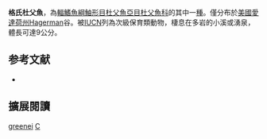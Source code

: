 {{Speciesbox
| name = 格氏杜父魚
| image = 
| image_width = 250px
| status = VU
| status_system = IUCN3.1
| genus = Cottus
| species = greenei
| authority = Gilbert & Culver, 1898
| synonyms = *''Uranidea greenei''<br /><small>Gilbert & Culver, 1898</small>
}}
'''格氏杜父魚'''，為[[輻鰭魚綱|輻鰭魚綱]][[鮋形目|鮋形目]][[杜父魚亞目|杜父魚亞目]][[杜父魚科|杜父魚科]]的其中一[[種|種]]。僅分布於[[美國|美國]][[愛達荷州|愛達荷州]]Hagerman谷。被[[IUCN|IUCN]]列為次級保育類動物，棲息在多岩的小溪或湧泉，體長可達9公分。

== 参考文献 ==
*{{FishBase_species|genus=Cottus|species=greenei|year=2011|month=12}}

== 擴展閱讀 ==
{{refbegin}}
{{wikispecies-inline|Cottus greenei|格氏杜父魚}}
{{refend}}
{{Taxonbar|from=Q3320323}}

[[Category:杜父魚屬|greenei]]
[[Category:1898年描述的鱼类|C]]

{{鮋形目小作品}}